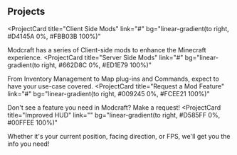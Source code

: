 ## Projects

<ProjectCard
  title="Client Side Mods"
  link="#"
  bg="linear-gradient(to right, #D4145A 0%, #FBB03B 100%)"
>
  Modcraft has a series of Client-side mods to enhance the Minecraft experience.
</ProjectCard>
<ProjectCard
  title="Server Side Mods"
  link="#"
  bg="linear-gradient(to right, #662D8C 0%, #ED1E79 100%)"
>
  From Inventory Management to Map plug-ins and Commands, expect to have your use-case covered.
</ProjectCard>
<ProjectCard
  title="Request a Mod Feature"
  link="#"
  bg="linear-gradient(to right, #009245 0%, #FCEE21 100%)"
>
  Don't see a feature you need in Modcraft? Make a request!
</ProjectCard>
<ProjectCard
  title="Improved HUD"
  link=""
  bg="linear-gradient(to right, #D585FF 0%, #00FFEE 100%)"
>
  Whether it's your current position, facing direction, or FPS, we'll get you the info you need!
</ProjectCard>
